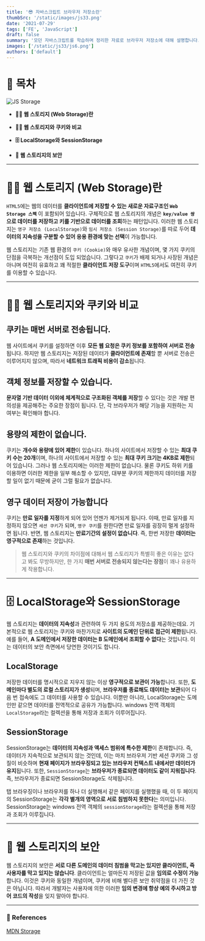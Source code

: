 ```yaml
---
title: '😎 자바스크립트 브라우저 저장소란'
thumbSrc: '/static/images/js33.png'
date: '2021-07-29'
tags: ['FE', 'JavaScript']
draft: false
summary: '모던 자바스크립트를 학습하며 정리한 자료로 브라우저 저장소에 대해 설명합니다.'
images: ['/static/js33/js6.png']
authors: ['default']
---
```


# 📌 목차

![JS Storage](/static/images/js33.png)

- **💁🏻 웹 스토리지 (Web Storage)란**

- **🤷🏻 웹 스토리지와 쿠키와 비교**

- **🗄️ LocalStorage와 SessionStorage**

- **🔐 웹 스토리지의 보안**

---

# 💁🏻 웹 스토리지 (Web Storage)란

`HTML5`에는 웹의 데이터를 **클라이언트에 저장할 수 있는 새로운 자료구조인 `Web Storage 스펙`** 이 포함되어 있습니다. 구체적으로 웹 스토리지의 개념은 **`key/value 쌍`으로 데이터를 저장하고 키를 기반으로 데이터를 조회**하는 패턴입니다. 이러한 웹 스토리지는 `영구 저장소 (LocalStorage)`와 `임시 저장소 (Session Storage)`를 따로 두어 **데이터의 지속성을 구분할 수 있어 응용 환경에 맞는 선택**이 가능합니다.

웹 스토리지는 기존 웹 환경의 `쿠키 (Cookie)`와 매우 유사한 개념이며, 몇 가지 쿠키의 단점을 극복하는 개선점이 도입 되었습니다. 그렇다고 `쿠키`가 배제 되거나 사장된 개념은 아니며 여전히 유효하고 꽤 적절한 **클라이언트 저장 도구**이며 `HTML5`에서도 여전히 쿠키를 이용할 수 있습니다.

---

# 🤷🏻 웹 스토리지와 쿠키와 비교

## 쿠키는 매번 서버로 전송됩니다.

웹 사이트에서 쿠키를 설정하면 이후 **모든 웹 요청은 쿠키 정보를 포함하여 서버로 전송**됩니다. 하지만 웹 스토리지는 저장된 데이터가 **클라이언트에 존재**할 뿐 서버로 전송은 이루어지지 않으며, 따라서 **네트워크 트래픽 비용이 감소**됩니다.

## 객체 정보를 저장할 수 있습니다.

**문자열 기반 데이터 이외에 체계적으로 구조화된 객체를 저장**할 수 있다는 것은 개발 편의성을 제공해주는 주요한 장점이 됩니다. 단, 각 브라우저가 해당 기능을 지원하는 지 여부는 확인해야 합니다.

## 용량의 제한이 없습니다.

쿠키는 **개수와 용량에 있어 제한**이 있습니다. 하나의 사이트에서 저장할 수 있는 **최대 쿠키 수는 20개**이며, 하나의 사이트에서 저장할 수 있는 **최대 쿠키 크기는 4KB로 제한**되어 있습니다. 그러나 웹 스토리지에는 이러한 제한이 없습니다. 물론 쿠키도 하위 키를 이용하면 이러한 제한을 일부 해소할 수 있지만, 대부분 쿠키의 제한까지 데이터를 저장할 일이 없기 때문에 굳이 그럴 필요가 없습니다.

## 영구 데이터 저장이 가능합니다

쿠키는 **만료 일자를 지정**하게 되어 있어 언젠가 제거되게 됩니다. 이때, 만료 일자를 지정하지 않으면 `세션 쿠키`가 되며, `영구 쿠키`를 원한다면 만료 일자를 굉장히 멀게 설정하면 됩니다. 반면, 웹 스토리지는 **만료기간의 설정이 없습니다**. 즉, 한번 저장한 **데이터는 영구적으로 존재**하는 것입니다.

> 웹 스토리지와 쿠키의 차이점에 대해서 웹 스토리지가 특별히 좋은 이유는 없다고 봐도 무방하지만, 한 가지 **매번 서버로 전송되지 않는다는 장점**이 꽤나 유용하게 작용합니다.

---

# 🗄️ LocalStorage와 SessionStorage

웹 스토리지는 **데이터의 지속성**과 관련하여 두 가지 용도의 저장소를 제공하는데요. 기본적으로 웹 스토리지는 쿠키와 마찬가지로 **사이트의 도메인 단위로 접근이 제한**됩니다. 예를 들어, **A 도메인에서 저장한 데이터는 B 도메인에서 조회할 수 없다**는 것입니다. 이는 데이터의 보안 측면에서 당연한 것이기도 합니다.

## LocalStorage

저장한 데이터를 명시적으로 지우지 않는 이상 **영구적으로 보관이 가능**합니다. 또한, **도메인마다 별도의 로컬 스토리지가 생성**되며, **브라우저를 종료해도 데이터는 보관**되어 다음 번 접속에도 그 데이터를 사용할 수 있습니다. 이뿐만 아니라, LocalStorage는 도메인만 같으면 데이터를 전역적으로 공유가 가능합니다. windows 전역 객체의 `LocalStorage`라는 컬렉션을 통해 저장과 조회가 이루어집니다.

## SessionStorage

SessionStorage는 **데이터의 지속성과 액세스 범위에 특수한 제한**이 존재합니다. 즉, 데이터가 지속적으로 보관되지 않는 것인데, 이는 마치 브라우저 기반 세션 쿠키와 그 성질이 비슷하며 **현재 페이지가 브라우징되고 있는 브라우저 컨텍스트 내에서만 데이터가 유지**됩니다. 또한, `SessionStorage`는 **브라우저가 종료되면 데이터도 같이 지워집니다**. 즉, 브라우저가 종료되면 SessionStorage도 삭제됩니다.

탭 브라우징이나 브라우저를 하나 더 실행해서 같은 페이지를 실행했을 때, 이 두 페이지의 SessionStorage는 **각각 별개의 영역으로 서로 침범하지 못한다**는 의미입니다. SessionStorage는 windows 전역 객체의 `sessionStorage`라는 컬렉션을 통해 저장과 조회가 이루집니다.

---

# 🔐 웹 스토리지의 보안

웹 스토리지의 보안은 **서로 다른 도메인의 데이터 침범을 막고는 있지만 클라이언트, 즉 사용자를 막고 있지는 않습니다**. 클라이언트는 얼마든지 저장된 값을 **임의로 수정이 가능**합니다. 이것은 쿠키와 동일한 개념이며, 쿠키에 비해 별다른 보안 취약점을 더 가진 것은 아닙니다. 따라서 개발자는 사용자에 의한 이러한 **임의 변경에 항상 예의 주시하고 방어 코드의 작성**을 잊지 말아야 합니다.

---

### 🔗 References

[MDN Storage](https://developer.mozilla.org/ko/docs/Mozilla/Add-ons/WebExtensions/API/storage)
